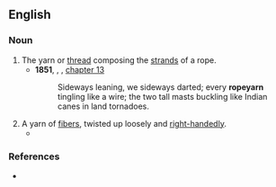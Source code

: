 {{also|ropeyarn}}

==English==

===Noun===
{{en-noun}}

# The yarn or [[thread]] composing the [[strand]]s of a rope.
#* '''1851''', {{w|Herman Melville}}, ''{{w|Moby-Dick}}'', [[s:Moby-Dick/Chapter 13|chapter 13]]
#*: Sideways leaning, we sideways darted; every '''ropeyarn''' tingling like a wire; the two tall masts buckling like Indian canes in land tornadoes.
# A yarn of [[fiber]]s, twisted up loosely and [[right-handed]]ly.
#* {{quote-book|year=1913|author={{w|Joseph C. Lincoln}}|chapter=8
|title=[http://openlibrary.org/works/OL5535161W Mr. Pratt's Patients]
|passage=That concertina was a wonder in its way. The handles that was on it first was wore out long ago, and he'd made new ones of braided '''rope yarn'''. And the bellows was patched in more places than a cranberry picker's overalls.}}

===References===
* {{R:Webster NCD 1967}}